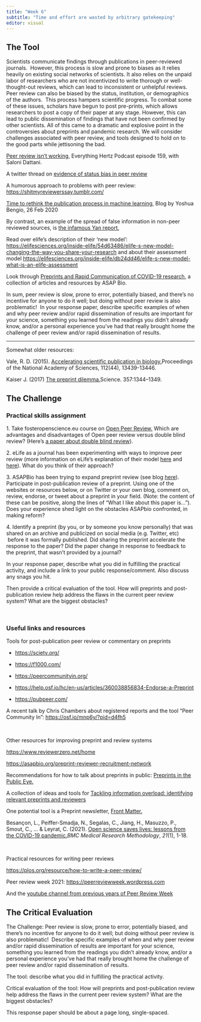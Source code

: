 ```yaml
---
title: "Week 6"
subtitle: "Time and effort are wasted by arbitrary gatekeeping"
editor: visual
---
```


## The Tool

Scientists communicate findings through publications in peer-reviewed journals.  However, this process is slow and prone to biases as it relies heavily on existing social networks of scientists. It also relies on the unpaid labor of researchers who are not incentivized to write thorough or well-thought-out reviews, which can lead to inconsistent or unhelpful reviews. Peer review can also be biased by the status, institution, or demographics of the authors.  This process hampers scientific progress. To combat some of these issues, scholars have begun to post pre-prints, which allows researchers to post a copy of their paper at any stage. However, this can lead to public dissemination of findings that have not been confirmed by other scientists. All of this came to a dramatic and explosive point in the controversies about preprints and pandemic research. We will consider challenges associated with peer review, and tools designed to hold on to the good parts while jettisoning the bad. 

[Peer review isn't working](https://everythinghertz.com/159), Everything Hertz Podcast episode 159, with Saloni Dattani.

A twitter thread on [evidence of status bias in peer review](https://twitter.com/BrianNosek/status/1568270176847552512)

A humorous approach to problems with peer review: <https://shitmyreviewerssay.tumblr.com/>

[Time to rethink the publication process in machine learning](https://yoshuabengio.org/2020/02/26/time-to-rethink-the-publication-process-in-machine-learning/), Blog by Yoshua Bengio, 26 Feb 2020

By contrast, an example of the spread of false information in non-peer reviewed sources, is [the infamous Yan report.](https://www.washingtonpost.com/technology/2021/02/12/china-covid-misinformation-li-meng-yan/)

Read over elife's description of their 'new model': <https://elifesciences.org/inside-elife/54d63486/elife-s-new-model-changing-the-way-you-share-your-research> and about their assessment model <https://elifesciences.org/inside-elife/db24dd46/elife-s-new-model-what-is-an-elife-assessment>

Look through [Preprints and Rapid Communication of COVID-19 research](https://asapbio.org/preprints-and-covid-19), a collection of articles and resources by ASAP Bio. 

In sum, peer review is slow, prone to error, potentially biased, and there's no incentive for anyone to do it well; but doing without peer review is also problematic!  In your response paper, describe specific examples of when and why peer review and/or rapid dissemination of results are important for your science, something you learned from the readings you didn't already know, and/or a personal experience you've had that really brought home the challenge of peer review and/or rapid dissemination of results.

------------------------------------------------------------------------

Somewhat older resources:

Vale, R. D. (2015). [Accelerating scientific publication in biology.](https://www.pnas.org/content/112/44/13439)Proceedings of the National Academy of Sciences, 112(44), 13439-13446.

Kaiser J. (2017) [The preprint dilemma.](https://www.science.org/doi/full/10.1126/science.357.6358.1344)Science. 357:1344--1349. 

## The Challenge

### Practical skills assignment

1\. Take fosteropenscience.eu course on [Open Peer Review.](https://www.fosteropenscience.eu/node/2333) Which are advantages and disadvantages of Open peer review versus double blind review? (Here's [a paper about double blind review](https://www.pnas.org/doi/abs/10.1073/pnas.1707323114)). 

2\. eLife as a journal has been experimenting with ways to improve peer review (more information on eLife's explanation of their model [here](https://elifesciences.org/inside-elife/76669134/for-authors-why-publish-with-elife) and [here](https://elifesciences.org/about/peer-review)). What do you think of their approach?  

3\. ASAPBio has been trying to expand preprint review (see blog [here](https://asapbio.org/preprint-reviewer-recruitment-network-phase-2)). Participate in post-publication review of a preprint. Using one of the websites or resources below, or on Twitter or your own blog, comment on, review, endorse, or tweet about a preprint in your field. (Note: the content of these can be positive, along the lines of "What I like about this paper is\..."). Does your experience shed light on the obstacles ASAPbio confronted, in making reform?

4\. Identify a preprint (by you, or by someone you know personally) that was shared on an archive and publicized on social media (e.g. Twitter, etc)  before it was formally published. Did sharing the preprint accelerate the response to the paper? Did the paper change in response to feedback to the preprint, that wasn't provided by a journal?

In your response paper, describe what you did in fulfilling the practical activity, and include a link to your public response/comment. Also discuss any snags you hit.

Then provide a critical evaluation of the tool. How will preprints and post-publication review help address the flaws in the current peer review system? What are the biggest obstacles? 

 

### Useful links and resources 

Tools for post-publication peer review or commentary on preprints

-   <https://sciety.org/>

-   <https://f1000.com/>

-   <https://peercommunityin.org/>

<!-- -->

-   <https://help.osf.io/hc/en-us/articles/360038856834-Endorse-a-Preprint>

-   <https://pubpeer.com/>

A recent talk by Chris Chambers about registered reports and the tool "Peer Community In": <https://osf.io/mnp6y/?pid=d4fh5>

 

Other resources for improving preprint and review systems

<https://www.reviewerzero.net/home>

<https://asapbio.org/preprint-reviewer-recruitment-network>

Recommendations for how to talk about preprints in public: [Preprints in the Public Eye.](https://asapbio.org/public)

A collection of ideas and tools for [Tackling information overload: identifying relevant preprints and reviewers](https://asapbio.org/identifying-relevant-preprints-and-reviewers)

One potential tool is a Preprint newsletter, [Front Matter.](https://front-matter.io/newsletter)

Besançon, L., Peiffer-Smadja, N., Segalas, C., Jiang, H., Masuzzo, P., Smout, C., \... & Leyrat, C. (2021). [Open science saves lives: lessons from the COVID-19 pandemic.](https://www.biorxiv.org/content/10.1101/2020.08.13.249847v2.full.pdf)*BMC Medical Research Methodology*, *21*(1), 1-18.

 

Practical resources for writing peer reviews

<https://plos.org/resource/how-to-write-a-peer-review/>

Peer review week 2021: [https://peerreviewweek.wordpress.com](https://peerreviewweek.wordpress.com/)

And the [youtube channel from previous years of Peer Review Week](https://www.youtube.com/channel/UCbmYfn4oBs5a084aOu-ph-g)

## The Critical Evaluation

The Challenge: Peer review is slow, prone to error, potentially biased, and there's no incentive for anyone to do it well; but doing without peer review is also problematic!  Describe specific examples of when and why peer review and/or rapid dissemination of results are important for your science, something you learned from the readings you didn't already know, and/or a personal experience you've had that really brought home the challenge of peer review and/or rapid dissemination of results.

The tool: describe what you did in fulfilling the practical activity. 

Critical evaluation of the tool: How will preprints and post-publication review help address the flaws in the current peer review system? What are the biggest obstacles? 

This response paper should be about a page long, single-spaced.
